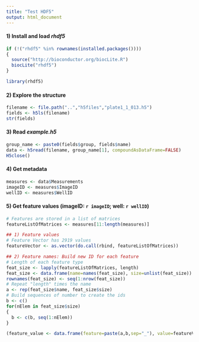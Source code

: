 ---
title: "Test HDF5"
output: html_document
---

#### 1) Install and load *rhdf5*
```{r, echo=F}
if (!("rhdf5" %in% rownames(installed.packages())))
{
  source("http://bioconductor.org/biocLite.R")
  biocLite("rhdf5")
}

library(rhdf5)
```

#### 2) Explore the structure
```{r}
filename <- file.path("..","h5files","plate1_1_013.h5")
fields <- h5ls(filename)
str(fields)
```

#### 3) Read *example.h5*
```{r}
group_name <- paste0(fields$group, fields$name)
data <- h5read(filename, group_name[1], compoundAsDataFrame=FALSE)
H5close()
```

#### 4) Get metadata
```{r}
measures <- data$Measurements
imageID <- measures$ImageID
wellID <- measures$WellID
```

#### 5) Get feature values (imageID: `r imageID`; well: `r wellID`)
```{r}
# Features are stored in a list of matrices
featureListOfMatrices <- measures[11:length(measures)]

## 1) Feature values
# Feature Vector has 2919 values
featureVector <- as.vector(do.call(rbind, featureListOfMatrices))

## 2) Feature names: Build new ID for each feature
# Length of each feature type
feat_size <- lapply(featureListOfMatrices, length)
feat_size <- data.frame(name=names(feat_size), size=unlist(feat_size))
rownames(feat_size) <- seq(1:nrow(feat_size))
# Repeat "length" times the name
a <- rep(feat_size$name, feat_size$size)
# Build sequences of number to create the ids
b <- c()
for(nElem in feat_size$size)
{
  b <- c(b, seq(1:nElem))
}

(feature_value <- data.frame(feature=paste(a,b,sep="_"), value=featureVector))
```


